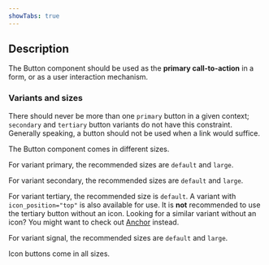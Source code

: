 ```yaml
---
showTabs: true
---
```



## Description

The Button component should be used as the **primary call-to-action** in a form, or as a user interaction mechanism.

### Variants and sizes

There should never be more than one `primary` button in a given context; `secondary` and `tertiary` button variants do not have this constraint. Generally speaking, a button should not be used when a link would suffice.

The Button component comes in different sizes.

For variant primary, the recommended sizes are `default` and `large`.

<PrimaryButtonSizes />

For variant secondary, the recommended sizes are `default` and `large`.

<SecondaryButtonSizes />

For variant tertiary, the recommended size is `default`. A variant with `icon_position="top"` is also available for use.
It is **not** recommended to use the tertiary button without an icon. Looking for a similar variant without an icon? You might want to check out [Anchor](/uilib/elements/anchor) instead.

<TertiaryButtonSizes />

For variant signal, the recommended sizes are `default` and `large`.

<SignalButtonSizes />

Icon buttons come in all sizes.

<IconButtonSizes />
